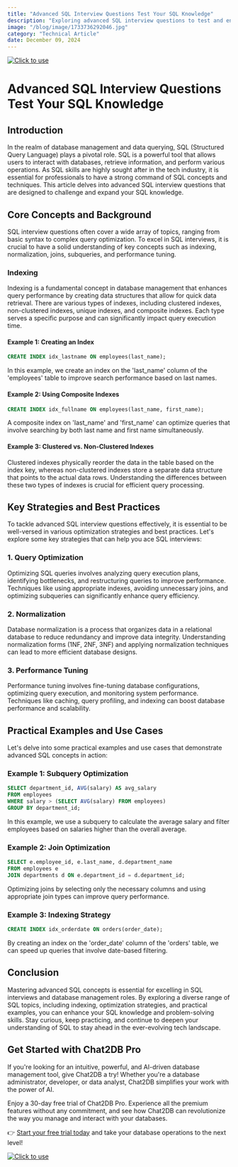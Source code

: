 ```yaml
---
title: "Advanced SQL Interview Questions Test Your SQL Knowledge"
description: "Exploring advanced SQL interview questions to test and enhance your SQL knowledge, covering a wide range of topics and scenarios."
image: "/blog/image/1733736292046.jpg"
category: "Technical Article"
date: December 09, 2024
---
```

[![Click to use](/image/blog/bg/chat2db1.png)](https://app.chat2db.ai/)
# Advanced SQL Interview Questions Test Your SQL Knowledge


<Authors date="December 09, 2024">
  <Author name="Jing" link="https://chat2db.ai" />
</Authors>

## Introduction

In the realm of database management and data querying, SQL (Structured Query Language) plays a pivotal role. SQL is a powerful tool that allows users to interact with databases, retrieve information, and perform various operations. As SQL skills are highly sought after in the tech industry, it is essential for professionals to have a strong command of SQL concepts and techniques. This article delves into advanced SQL interview questions that are designed to challenge and expand your SQL knowledge.

## Core Concepts and Background

SQL interview questions often cover a wide array of topics, ranging from basic syntax to complex query optimization. To excel in SQL interviews, it is crucial to have a solid understanding of key concepts such as indexing, normalization, joins, subqueries, and performance tuning.

### Indexing

Indexing is a fundamental concept in database management that enhances query performance by creating data structures that allow for quick data retrieval. There are various types of indexes, including clustered indexes, non-clustered indexes, unique indexes, and composite indexes. Each type serves a specific purpose and can significantly impact query execution time.

#### Example 1: Creating an Index

```sql
CREATE INDEX idx_lastname ON employees(last_name);
```

In this example, we create an index on the 'last_name' column of the 'employees' table to improve search performance based on last names.

#### Example 2: Using Composite Indexes

```sql
CREATE INDEX idx_fullname ON employees(last_name, first_name);
```

A composite index on 'last_name' and 'first_name' can optimize queries that involve searching by both last name and first name simultaneously.

#### Example 3: Clustered vs. Non-Clustered Indexes

Clustered indexes physically reorder the data in the table based on the index key, whereas non-clustered indexes store a separate data structure that points to the actual data rows. Understanding the differences between these two types of indexes is crucial for efficient query processing.

## Key Strategies and Best Practices

To tackle advanced SQL interview questions effectively, it is essential to be well-versed in various optimization strategies and best practices. Let's explore some key strategies that can help you ace SQL interviews:

### 1. Query Optimization

Optimizing SQL queries involves analyzing query execution plans, identifying bottlenecks, and restructuring queries to improve performance. Techniques like using appropriate indexes, avoiding unnecessary joins, and optimizing subqueries can significantly enhance query efficiency.

### 2. Normalization

Database normalization is a process that organizes data in a relational database to reduce redundancy and improve data integrity. Understanding normalization forms (1NF, 2NF, 3NF) and applying normalization techniques can lead to more efficient database designs.

### 3. Performance Tuning

Performance tuning involves fine-tuning database configurations, optimizing query execution, and monitoring system performance. Techniques like caching, query profiling, and indexing can boost database performance and scalability.

## Practical Examples and Use Cases

Let's delve into some practical examples and use cases that demonstrate advanced SQL concepts in action:

### Example 1: Subquery Optimization

```sql
SELECT department_id, AVG(salary) AS avg_salary
FROM employees
WHERE salary > (SELECT AVG(salary) FROM employees)
GROUP BY department_id;
```

In this example, we use a subquery to calculate the average salary and filter employees based on salaries higher than the overall average.

### Example 2: Join Optimization

```sql
SELECT e.employee_id, e.last_name, d.department_name
FROM employees e
JOIN departments d ON e.department_id = d.department_id;
```

Optimizing joins by selecting only the necessary columns and using appropriate join types can improve query performance.

### Example 3: Indexing Strategy

```sql
CREATE INDEX idx_orderdate ON orders(order_date);
```

By creating an index on the 'order_date' column of the 'orders' table, we can speed up queries that involve date-based filtering.

## Conclusion

Mastering advanced SQL concepts is essential for excelling in SQL interviews and database management roles. By exploring a diverse range of SQL topics, including indexing, optimization strategies, and practical examples, you can enhance your SQL knowledge and problem-solving skills. Stay curious, keep practicing, and continue to deepen your understanding of SQL to stay ahead in the ever-evolving tech landscape.

## Get Started with Chat2DB Pro

If you're looking for an intuitive, powerful, and AI-driven database management tool, give Chat2DB a try! Whether you're a database administrator, developer, or data analyst, Chat2DB simplifies your work with the power of AI.

Enjoy a 30-day free trial of Chat2DB Pro. Experience all the premium features without any commitment, and see how Chat2DB can revolutionize the way you manage and interact with your databases.

👉 [Start your free trial today](https://app.chat2db.ai/) and take your database operations to the next level!

[![Click to use](/image/blog/bg/chat2db.jpg)](https://app.chat2db.ai/)